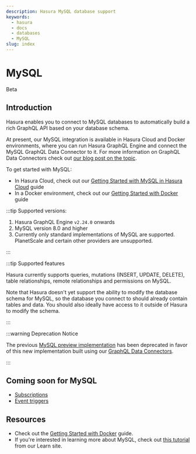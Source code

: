```yaml
---
description: Hasura MySQL database support
keywords:
  - hasura
  - docs
  - databases
  - MySQL
slug: index
---
```



# MySQL

<div className="badge-container">
  <ProductBadge free standard pro ee self />
  <div className="badge badge-gray heading-badge">Beta</div>
</div>

## Introduction

Hasura enables you to connect to MySQL databases to automatically build a rich GraphQL API based on your database
schema.

At present, our MySQL integration is available in Hasura Cloud and Docker environments, where you can run Hasura GraphQL
Engine and connect the MySQL GraphQL Data Connector to it. For more information on GraphQL Data Connectors check out
[our blog post on the topic](https://hasura.io/blog/hasura-graphql-data-connectors/).

To get started with MySQL:

- In Hasura Cloud, check out our [Getting Started with MySQL in Hasura Cloud](/databases/mysql/cloud.mdx) guide
- In a Docker environment, check out our [Getting Started with Docker](/databases/mysql/docker.mdx) guide

:::tip Supported versions:

1.  Hasura GraphQL Engine `v2.24.0` onwards
2.  MySQL version 8.0 and higher
3.  Currently only standard implementations of MySQL are supported. PlanetScale and certain other providers are
    unsupported.

:::

:::tip Supported features

Hasura currently supports queries, mutations (INSERT, UPDATE, DELETE), table relationships, remote relationships and
permissions on MySQL.

Note that Hasura doesn't yet support the ability to modify the database schema for MySQL, so the database you connect to
should already contain tables and data. You should also ideally have access to it outside of Hasura to modify the
schema.

:::

:::warning Deprecation Notice

The previous [MySQL preview implementation](/databases/mysql/deprecated/index.mdx) has been deprecated in favor of this
new implementation built using our [GraphQL Data Connectors](https://hasura.io/blog/hasura-graphql-data-connectors/).

:::

## Coming soon for MySQL

- [Subscriptions](/subscriptions/overview.mdx)
- [Event triggers](/event-triggers/overview.mdx)

## Resources

- Check out the [Getting Started with Docker](/databases/mysql/docker.mdx) guide.
- If you're interested in learning more about MySQL, check out
  [this tutorial](https://hasura.io/learn/database/mysql/introduction/) from our Learn site.
